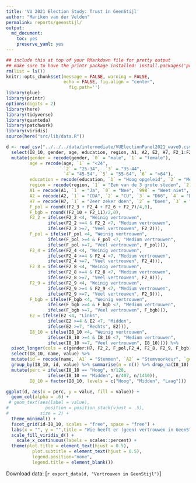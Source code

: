 ```yaml
---
title: 'VU 2021 Election Study: Trust in GeenStijl'
author: "Mariken van der Velden"
permalink: reports/geenstijl/
output: 
  md_document:
    toc: yes
    preserve_yaml: yes
---
```


```r
## include this at top of your RMarkdown file for pretty output
## make sure to have the printr package installed: install.packages('printr')
rm(list = ls())
knitr::opts_chunk$set(message = FALSE, warning = FALSE, 
                      echo = FALSE, fig.align = "center",
                        fig.path='')
library(glue)
library(printr)
options(digits = 2)
library(here)
library(tidyverse)
library(quanteda)
library(patchwork)
library(viridis)
source(here("src/lib/data.R"))
```

```r
d <- read_csv("../../../data/intermediate/VUElectionPanel2021_wave0.csv") %>%
  select(I8_10, gender, age, education, region, A1, A2, E2, H7, F2_1:F2_11) %>%
  mutate(gender = recode(gender, `0` = "male", `1` = "female"),
         age = recode(age, `1` = "<24", 
                      `2` = "25-34",  `3` = "35-44",  
                      `4`= "45-54", `5` = "55-64", `6` = ">64"),
         education = recode(education, `1` = "Hoog opgeleid", `2` = "Medium opgeleid", `3` = "Laag opgeleid", `999` = "Geen informatie"),
         region = recode(region, `1` = "Een van de 3 grote steden", `2` = "Het westen", `3` = "Het noorden", `4` = "Het oosten", `5` = "Het zuiden"),
         A1 = recode(A1, `1` = "Ja", `0` = "Nee", `998` = "Weet niet", `999` = "Nee"),
         A2 = recode(A2, `1` = "CDA", `2` = "CU", `3` = "D66", `4` = "Denk", `5` = "FvD", `6` = "GL", `7` = "PvdA", `8` = "PvD", `9` = "PVV", `10` = "SGP", `11` = "SP", `12` = "VVD", `13` = "50Plus",`14` =  "Andere", `15` = "Blanco",`999` = "Weet niet"),
         H7 = recode(H7, `1` = "Zeer zeker doen", `2` = "Doen", `3` = "Niet doen", `4` = "Zeer zeker niet doen"),
         F_pol = round((F2_3 + F2_4 + F2_6 + F2_7)/4,0),
         F_bgb = round((F2_10 + F2_11)/2,0),
         F2_2 = ifelse(F2_2 <4, "Weinig vertrouwen",
                ifelse(F2_2 >=4 & F2_2 <7, "Medium vertrouwen", 
                ifelse(F2_2 >=7, "Veel vertrouwen", F2_2))),
         F_pol = ifelse(F_pol <4, "Weinig vertrouwen",
                ifelse(F_pol >=4 & F_pol <7, "Medium vertrouwen", 
                ifelse(F_pol >=7, "Veel vertrouwen", F_pol))),
         F2_4 = ifelse(F2_4 <4, "Weinig vertrouwen",
                ifelse(F2_4 >=4 & F2_4 <7, "Medium vertrouwen", 
                ifelse(F2_4 >=7, "Veel vertrouwen", F2_4))),
         F2_8 = ifelse(F2_8 <4, "Weinig vertrouwen",
                ifelse(F2_8 >=4 & F2_8 <7, "Medium vertrouwen", 
                ifelse(F2_8 >=7, "Veel vertrouwen", F2_8))),
         F2_9 = ifelse(F2_9 <4, "Weinig vertrouwen",
                ifelse(F2_9 >=4 & F2_9 <7, "Medium vertrouwen", 
                ifelse(F2_9 >=7, "Veel vertrouwen", F2_9))),
         F_bgb = ifelse(F_bgb <4, "Weinig vertrouwen",
                ifelse(F_bgb >=4 & F_bgb <7, "Medium vertrouwen", 
                ifelse(F_bgb >=7, "Veel vertrouwen", F_bgb))),
         E2 = ifelse(E2 <4, "Links",
                ifelse(E2 >=4 & E2 <7, "Midden", 
                ifelse(E2 >=7, "Rechts", E2))),
         I8_10 = ifelse(I8_10 <4, "Weinig vertrouwen",
                ifelse(I8_10 >=4 & I8_10 <7, "Medium vertrouwen", 
                ifelse(I8_10 >=7, "Veel vertrouwen", I8_10)))) %>%
  pivot_longer(cols = c(gender:H7, F2_2, F_pol,F2_4, F2_8, F2_9, F_bgb)) %>%
  select(I8_10, name, value) %>%
  mutate(id = recode(name, `A1` = "Stemmen", `A2` = "Stemvoorkeur", `gender` = "Gender",`age` = "Leeftijd",`education` = "Opleiding", `region` = "Regio", `F2_2` = "Vertrouwen journalistiek", `F_pol` = "Vertrouwen NL politiek", `F2_4` = "Vertrouwen EU", `F2_8` = "Vertrouwen democratie", `F2_9` = "Vertrouwen wetenschap", `F_bgb` = "Vertrouwen banken & grote bedrijven",`H1` = "Spiral of Silence", `H7` = "Vaccineren", `E2` = "Ideologie")) %>%
  group_by(I8_10, id, value) %>% summarise(n = n()) %>% drop_na(I8_10) %>%
  mutate(perc = ifelse(I8_10 == "Hoog", n/128,
                ifelse(I8_10 == "Midden", n/407, n/1410)),
         I8_10 = factor(I8_10, levels = c("Hoog", "Midden", "Laag")))

ggplot(d, aes(x = perc, y = value, fill = value)) +
  geom_col(alpha = .6) +
 # geom_text(aes(label = value),
#              position = position_stack(vjust = .5),
#            size = 2) +
  theme_minimal() +
  facet_grid(id~I8_10, scales = "free", space = "free") +
  labs(x = "", y = "",title = "Wie heeft er (geen) vertrouwen in GeenStijl") +
  scale_fill_viridis_d() +
    scale_x_continuous(labels = scales::percent) +
  theme(plot.title = element_text(hjust = 0.5),
          plot.subtitle = element_text(hjust = 0.5),
          legend.position="none",
          legend.title = element_blank())
```
Download data: [`r export_data(d, "Vertrouwen in GeenStijl")`]
